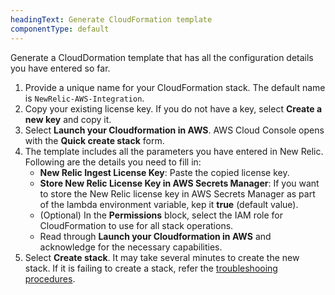 ```yaml
---
headingText: Generate CloudFormation template
componentType: default
---
```


Generate a CloudDormation template that has all the configuration details you have entered so far.

1. Provide a unique name for your CloudFormation stack. The default name is `NewRelic-AWS-Integration`.
2. Copy your existing license key. If you do not have a key, select <DNT>**Create a new key**</DNT> and copy it.
3. Select <DNT>**Launch your Cloudformation in AWS**</DNT>. AWS Cloud Console opens with the <DNT>**Quick create stack**</DNT> form.
4. The template includes all the parameters you have entered in New Relic. Following are the details you need to fill in:
   * <DNT>**New Relic Ingest License Key**</DNT>: Paste the copied license key.
   * <DNT>**Store New Relic License Key in AWS Secrets Manager**</DNT>: If you want to store the New Relic license key in AWS Secrets Manager as part of the lambda environment variable, kep it **true** (default value).
   * (Optional) In the <DNT>**Permissions**</DNT> block, select the IAM role for CloudFormation to use for all stack operations.
   * Read through <DNT>**Launch your Cloudformation in AWS**</DNT> and acknowledge for the necessary capabilities.
5. Select <DNT>**Create stack**</DNT>. It may take several minutes to create the new stack.
If it is failing to create a stack, refer the [troubleshooing procedures](/docs/logs/troubleshooting/aws-log-integration-issues/stack-creation-fails).